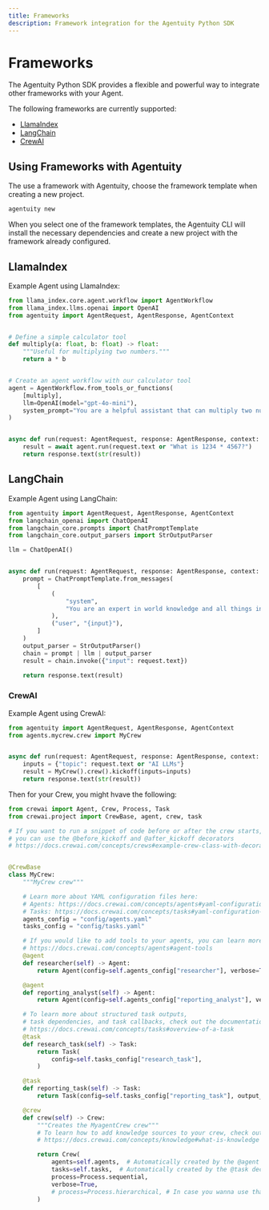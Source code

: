```yaml
---
title: Frameworks
description: Framework integration for the Agentuity Python SDK
---
```


# Frameworks

The Agentuity Python SDK provides a flexible and powerful way to integrate other frameworks with your Agent.

The following frameworks are currently supported:

- [LlamaIndex](https://www.llamaindex.ai/)
- [LangChain](https://www.langchain.com/)
- [CrewAI](https://www.crewai.com/)

## Using Frameworks with Agentuity

The use a framework with Agentuity, choose the framework template when creating a new project.

```bash
agentuity new
```

When you select one of the framework templates, the Agentuity CLI will install the necessary dependencies and create a new project with the framework already configured.

## LlamaIndex

Example Agent using LlamaIndex:

```python
from llama_index.core.agent.workflow import AgentWorkflow
from llama_index.llms.openai import OpenAI
from agentuity import AgentRequest, AgentResponse, AgentContext


# Define a simple calculator tool
def multiply(a: float, b: float) -> float:
    """Useful for multiplying two numbers."""
    return a * b


# Create an agent workflow with our calculator tool
agent = AgentWorkflow.from_tools_or_functions(
    [multiply],
    llm=OpenAI(model="gpt-4o-mini"),
    system_prompt="You are a helpful assistant that can multiply two numbers.",
)


async def run(request: AgentRequest, response: AgentResponse, context: AgentContext):
    result = await agent.run(request.text or "What is 1234 * 4567?")
    return response.text(str(result))
```

## LangChain

Example Agent using LangChain:

```python
from agentuity import AgentRequest, AgentResponse, AgentContext
from langchain_openai import ChatOpenAI
from langchain_core.prompts import ChatPromptTemplate
from langchain_core.output_parsers import StrOutputParser

llm = ChatOpenAI()


async def run(request: AgentRequest, response: AgentResponse, context: AgentContext):
    prompt = ChatPromptTemplate.from_messages(
        [
            (
                "system",
                "You are an expert in world knowledge and all things in general.",
            ),
            ("user", "{input}"),
        ]
    )
    output_parser = StrOutputParser()
    chain = prompt | llm | output_parser
    result = chain.invoke({"input": request.text})

    return response.text(result)
```

### CrewAI

Example Agent using CrewAI:

```python
from agentuity import AgentRequest, AgentResponse, AgentContext
from agents.mycrew.crew import MyCrew


async def run(request: AgentRequest, response: AgentResponse, context: AgentContext):
    inputs = {"topic": request.text or "AI LLMs"}
    result = MyCrew().crew().kickoff(inputs=inputs)
    return response.text(str(result))
```

Then for your Crew, you might hvave the following:

```python
from crewai import Agent, Crew, Process, Task
from crewai.project import CrewBase, agent, crew, task

# If you want to run a snippet of code before or after the crew starts,
# you can use the @before_kickoff and @after_kickoff decorators
# https://docs.crewai.com/concepts/crews#example-crew-class-with-decorators


@CrewBase
class MyCrew:
    """MyCrew crew"""

    # Learn more about YAML configuration files here:
    # Agents: https://docs.crewai.com/concepts/agents#yaml-configuration-recommended
    # Tasks: https://docs.crewai.com/concepts/tasks#yaml-configuration-recommended
    agents_config = "config/agents.yaml"
    tasks_config = "config/tasks.yaml"

    # If you would like to add tools to your agents, you can learn more about it here:
    # https://docs.crewai.com/concepts/agents#agent-tools
    @agent
    def researcher(self) -> Agent:
        return Agent(config=self.agents_config["researcher"], verbose=True)

    @agent
    def reporting_analyst(self) -> Agent:
        return Agent(config=self.agents_config["reporting_analyst"], verbose=True)

    # To learn more about structured task outputs,
    # task dependencies, and task callbacks, check out the documentation:
    # https://docs.crewai.com/concepts/tasks#overview-of-a-task
    @task
    def research_task(self) -> Task:
        return Task(
            config=self.tasks_config["research_task"],
        )

    @task
    def reporting_task(self) -> Task:
        return Task(config=self.tasks_config["reporting_task"], output_file="report.md")

    @crew
    def crew(self) -> Crew:
        """Creates the MyagentCrew crew"""
        # To learn how to add knowledge sources to your crew, check out the documentation:
        # https://docs.crewai.com/concepts/knowledge#what-is-knowledge

        return Crew(
            agents=self.agents,  # Automatically created by the @agent decorator
            tasks=self.tasks,  # Automatically created by the @task decorator
            process=Process.sequential,
            verbose=True,
            # process=Process.hierarchical, # In case you wanna use that instead https://docs.crewai.com/how-to/Hierarchical/
        )
```
